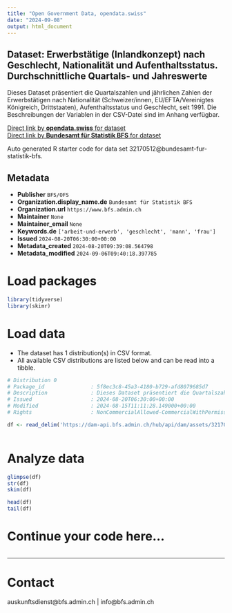 ```yaml
---
title: "Open Government Data, opendata.swiss"
date: "2024-09-08"
output: html_document
---
```


## Dataset: Erwerbstätige (Inlandkonzept) nach Geschlecht, Nationalität und Aufenthaltsstatus. Durchschnittliche Quartals- und Jahreswerte

Dieses Dataset präsentiert die Quartalszahlen und jährlichen Zahlen der Erwerbstätigen nach Nationalität (Schweizer/innen, EU/EFTA/Vereinigtes Königreich, Drittstaaten), Aufenthaltsstatus und Geschlecht, seit 1991. Die Beschreibungen der Variablen in der CSV-Datei sind im Anhang verfügbar.

[Direct link by **opendata.swiss** for dataset](https://opendata.swiss/de/dataset/erwerbstatige-inlandkonzept-nach-geschlecht-nationalitat-und-aufenthaltsstatus-durchschnittlich16)<br>
[Direct link by **Bundesamt für Statistik BFS** for dataset](https://www.bfs.admin.ch/asset/de/ts-x-03.02.01.06)

Auto generated R starter code for data set 32170512@bundesamt-fur-statistik-bfs.

## Metadata

- **Publisher** `BFS/OFS`
- **Organization.display_name.de** `Bundesamt für Statistik BFS`
- **Organization.url** `https://www.bfs.admin.ch`
- **Maintainer** `None`
- **Maintainer_email** `None`
- **Keywords.de** `['arbeit-und-erwerb', 'geschlecht', 'mann', 'frau']`
- **Issued** `2024-08-20T06:30:00+00:00`
- **Metadata_created** `2024-08-20T09:39:08.564798`
- **Metadata_modified** `2024-09-06T09:40:18.397785`


# Load packages

```r

library(tidyverse)
library(skimr)

```

# Load data

-   The dataset has 1 distribution(s) in CSV format.
-   All available CSV distributions are listed below and can be read into a tibble.

```r

# Distribution 0
# Package_id               : 5f8ec3c8-45a3-4180-b729-afd8079685d7
# Description              : Dieses Dataset präsentiert die Quartalszahlen und jährlichen Zahlen der Erwerbstätigen nach Nationalität (Schweizer/innen, EU/EFTA/Vereinigtes Königreich, Drittstaaten), Aufenthaltsstatus und Geschlecht, seit 1991. Die Beschreibungen der Variablen in der CSV-Datei sind im Anhang verfügbar.
# Issued                   : 2024-08-20T06:30:00+00:00
# Modified                 : 2024-08-15T11:11:28.149000+00:00
# Rights                   : NonCommercialAllowed-CommercialWithPermission-ReferenceRequired

df <- read_delim('https://dam-api.bfs.admin.ch/hub/api/dam/assets/32170519/master')



```

# Analyze data

```r

glimpse(df)
str(df)
skim(df)

head(df)
tail(df)

```

# Continue your code here...

```r

```

------------------------------------------------------------------------

# Contact

auskunftsdienst@bfs.admin.ch | info@bfs.admin.ch
